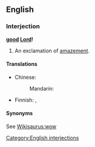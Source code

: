 ==English==

===Interjection===
'''[[good]] [[Lord]]!'''

# An exclamation of [[amazement]].

====Translations====
{{trans-top|exclamation of amazement}}
* Chinese:
*: Mandarin: {{t|zh|天哪|tr=tiān'na|sc=Hani}}
{{trans-mid}}
* Finnish: {{t|fi|herranjestas}},  {{t|fi|jestas sentään}}
{{trans-bottom}}

====Synonyms====
See [[Wikisaurus:wow]]

[[Category:English interjections]]
